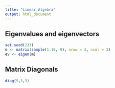 ```yaml
---
title: "Linear Algebra"
output: html_document
---
```


## Eigenvalues and eigenvectors
```r
set.seed(233)
m <- matrix(sample(1:10, 9), nrow = 3, ncol = 3)
ev <- eigen(m)
```

## Matrix Diagonals
```r
diag(9,3,3)
```

